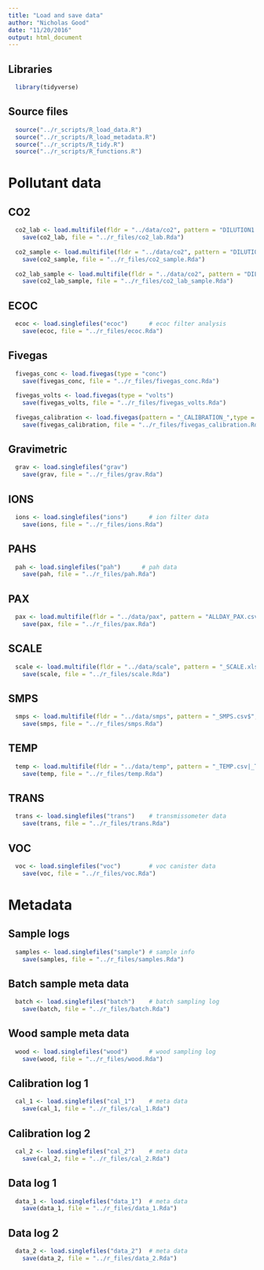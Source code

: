 ```yaml
---
title: "Load and save data"
author: "Nicholas Good"
date: "11/20/2016"
output: html_document
---
```


## Libraries

```r
  library(tidyverse)
```

## Source files

```r
  source("../r_scripts/R_load_data.R")
  source("../r_scripts/R_load_metadata.R")
  source("../r_scripts/R_tidy.R")
  source("../r_scripts/R_functions.R")
```

# Pollutant data

## CO2

```r
  co2_lab <- load.multifile(fldr = "../data/co2", pattern = "DILUTION1.csv$", inst = "co2")
    save(co2_lab, file = "../r_files/co2_lab.Rda")
  
  co2_sample <- load.multifile(fldr = "../data/co2", pattern = "DILUTION2.csv$", inst = "co2")
    save(co2_sample, file = "../r_files/co2_sample.Rda")
    
  co2_lab_sample <- load.multifile(fldr = "../data/co2", pattern = "DILUTION.csv$", inst = "co2")
    save(co2_lab_sample, file = "../r_files/co2_lab_sample.Rda")
```

## ECOC

```r
  ecoc <- load.singlefiles("ecoc")      # ecoc filter analysis
    save(ecoc, file = "../r_files/ecoc.Rda")
```  

## Fivegas

```r
  fivegas_conc <- load.fivegas(type = "conc")
    save(fivegas_conc, file = "../r_files/fivegas_conc.Rda")
    
  fivegas_volts <- load.fivegas(type = "volts")
    save(fivegas_volts, file = "../r_files/fivegas_volts.Rda")
    
  fivegas_calibration <- load.fivegas(pattern = "_CALIBRATION_",type = "volts")
    save(fivegas_calibration, file = "../r_files/fivegas_calibration.Rda")
```

## Gravimetric

```r
  grav <- load.singlefiles("grav")
    save(grav, file = "../r_files/grav.Rda")
```

## IONS

```r
  ions <- load.singlefiles("ions")      # ion filter data
    save(ions, file = "../r_files/ions.Rda")
```

## PAHS

```r
  pah <- load.singlefiles("pah")      # pah data
    save(pah, file = "../r_files/pah.Rda")
```

## PAX

```r
  pax <- load.multifile(fldr = "../data/pax", pattern = "ALLDAY_PAX.csv$", inst = "pax")
    save(pax, file = "../r_files/pax.Rda")
```

## SCALE

```r
  scale <- load.multifile(fldr = "../data/scale", pattern = "_SCALE.xlsx$", inst = "scale")
    save(scale, file = "../r_files/scale.Rda")
```

## SMPS

```r
  smps <- load.multifile(fldr = "../data/smps", pattern = "_SMPS.csv$", inst = "smps")
    save(smps, file = "../r_files/smps.Rda")
```

## TEMP

```r
  temp <- load.multifile(fldr = "../data/temp", pattern = "_TEMP.csv|_TEMP.CSV", inst = "temp")
    save(temp, file = "../r_files/temp.Rda")
```

## TRANS

```r
  trans <- load.singlefiles("trans")    # transmissometer data
    save(trans, file = "../r_files/trans.Rda")
```
 
## VOC
 
```r
  voc <- load.singlefiles("voc")        # voc canister data
    save(voc, file = "../r_files/voc.Rda")
```

# Metadata

## Sample logs

```r
  samples <- load.singlefiles("sample") # sample info
    save(samples, file = "../r_files/samples.Rda")
```

## Batch sample meta data
 
```r
  batch <- load.singlefiles("batch")    # batch sampling log
    save(batch, file = "../r_files/batch.Rda")
```

## Wood sample meta data

```r
  wood <- load.singlefiles("wood")      # wood sampling log
    save(wood, file = "../r_files/wood.Rda")
```

## Calibration log 1

```r
  cal_1 <- load.singlefiles("cal_1")    # meta data
    save(cal_1, file = "../r_files/cal_1.Rda")
```

## Calibration log 2

```r
  cal_2 <- load.singlefiles("cal_2")    # meta data
    save(cal_2, file = "../r_files/cal_2.Rda")
```

## Data log 1

```r
  data_1 <- load.singlefiles("data_1")  # meta data
    save(data_1, file = "../r_files/data_1.Rda")
```
 
## Data log 2

```r
  data_2 <- load.singlefiles("data_2")  # meta data
    save(data_2, file = "../r_files/data_2.Rda")
```

